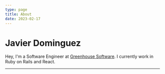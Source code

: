 ```yaml
---
type: page
title: About
date: 2023-02-17
---
```


# Javier Dominguez

Hey, I'm a Software Engineer at [Greenhouse Software](https://www.linkedin.com/company/greenhouse-inc-/). I currently work in Ruby on Rails and React. 

---
